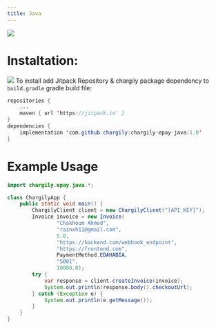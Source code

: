 ```yaml
---
title: Java
---
```


<img src="https://raw.githubusercontent.com/rainxh11/chargily-epay-java/master/assets/chargily_java.svg" heigh="300"/>


# Instaltation:
[![](https://jitpack.io/v/chargily/chargily-epay-java.svg)](https://jitpack.io/#chargily/chargily-epay-java)
To install add Jitpack Repository & chargily package dependency to `build.gradle` gradle build file:
```java
repositories {
    ...
    maven { url 'https://jitpack.io' }
}
dependencies {
    implementation 'com.github.chargily:chargily-epay-java:1.0'
}
```
# Example Usage
```java
import chargily.epay.java.*;

class ChargilyApp {
    public static void main() {
        ChargilyClient client = new ChargilyClient("[API_KEY]");
        Invoice invoice = new Invoice(
                "Chakhoum Ahmed",
                "rainxh11@gmail.com",
                5.0,
                "https://backend.com/webhook_endpoint",
                "https://frontend.com",
                PaymentMethod.EDAHABIA,
                "5001",
                10000.0);
        try {
            var response = client.createInvoice(invoice);
            System.out.println(response.body().checkoutUrl);
        } catch (Exception e) {
            System.out.println(e.getMessage());
        }
    }
}
```